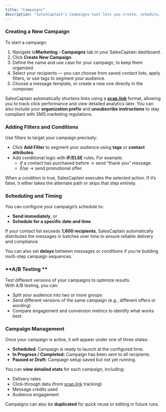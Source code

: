 ```yaml
---
title: "Campaigns"
description: "SalesCaptain’s Campaigns tool lets you create, schedule, and automate text message marketing campaigns — helping you reach the right audience at the right time. With flexible filters, message templates, and performance tracking, you can run personalized SMS campaigns that drive engagement and results."
---
```


### **Creating a New Campaign**

To start a campaign:

1. Navigate to**Marketing - Campaigns**  tab in your SalesCaptain dashboard.
2. Click **Create New Campaign**.
3. Define the name and use case for your campaign, to keep them organized.
4. Select your recipients — you can choose from saved contact lists, apply filters, or use tags to segment your audience.
5. Choose a message template, or create a new one directly in the composer.

SalesCaptain automatically shortens links using a [**scap.link**](http://scap.link) format, allowing you to track click performance and view detailed analytics later. You can also include your **organization prefix** and **unsubscribe instructions** to stay compliant with SMS marketing regulations.

### **Adding Filters and Conditions**

Use filters to target your campaign precisely:

- Click **Add Filter** to segment your audience using **tags** or **contact attributes**.
- Add conditional logic with **IF/ELSE** rules. For example:
  - _If_ a contact has purchased before → send “thank you” message.
  - _Else_ → send promotional offer.

When a condition is true, SalesCaptain executes the selected action. If it’s false, it either takes the alternate path or skips that step entirely.

### **Scheduling and Timing**

You can configure your campaign’s schedule to:

- **Send immediately**, or
- **Schedule for a specific date and time**

If your contact list exceeds **1,600 recipients**, SalesCaptain automatically distributes the messages in batches over time to ensure reliable delivery and compliance.

You can also set **delays** between messages or conditions if you’re building multi-step campaign sequences.

### **A/B Testing **

Test different versions of your campaigns to optimize results.\
 With A/B testing, you can:

- Split your audience into two or more groups
- Send different versions of the same campaign (e.g., different offers or wording)
- Compare engagement and conversion metrics to identify what works best

### **Campaign Management**

Once your campaign is active, it will appear under one of three states:

- **Scheduled:** Campaign is ready to launch at the configured time.
- **In Progress / Completed:** Campaign has been sent to all recipients.
- **Paused or Draft:** Campaign setup saved but not yet running.

You can **view detailed stats** for each campaign, including:

- Delivery rates
- Click-through data (from [scap.link](http://scap.link) tracking)
- Message credits used
- Audience engagement

Campaigns can also be **duplicated** for quick reuse or editing in future runs.